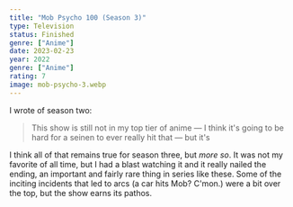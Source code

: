 ```yaml
---
title: "Mob Psycho 100 (Season 3)"
type: Television
status: Finished
genre: ["Anime"]
date: 2023-02-23
year: 2022
genre: ["Anime"]
rating: 7
image: mob-psycho-3.webp
---
```


I wrote of season two:

> This show is still not in my top tier of anime — I think it's going to be hard for a seinen to ever really hit that — but it's

I think all of that remains true for season three, but _more so_. It was not my favorite of all time,
but I had a blast watching it and it really nailed the ending, an important and fairly rare thing in
series like these. Some of the inciting incidents that led to arcs (a car hits Mob? C'mon.) were a bit
over the top, but the show earns its pathos.
